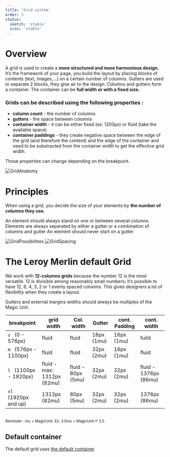 ```yaml
---
title: 'Grid system'
order: 3
status:
  sketch: 'stable'
  scss: 'stable'
---
```


# Overview

A grid is used to create a **more structured and more harmonious design.** It’s the framework of your page, you build the layout by placing blocks of contents (text, images,…) on a certain number of columns.
Gutters are used to separate 2 blocks, they give air to the design.
Columns and gutters form a container. The container can be **full width or with a fixed size.**

### Grids can be described using the following properties :

- **column count** - the number of columns
- **gutters** - the space between columns
- **container width** - it can be either fixed (ex: 1200px) or fluid (take the available space)
- **container paddings** - they create negative space between the edge of the grid (and therefore the content) and the edge of the container and need to be substracted from the container width to get the effective grid width.

Those properties can change depending on the breakpoint.

![GridAnatomy](GridAnatomy.png)

# Principles

When using a grid, you decide the size of your elements by **the number of columns they use.**

<HintItem>
  An element should always stand on one or between several columns
</HintItem>
<HintItem>
  Elements are always separated by either a gutter or a combination of columns
  and gutter
</HintItem>
<HintItem dont>An element should never start on a gutter</HintItem>
<br />

![GridPossibilities](GridPossibilities.png)
![GridSpacing](GridSpacing.png)

# The Leroy Merlin default Grid

We work with **12-columns grids** because the number 12 is the most versatile. 12 is divisible among reasonably small numbers; it’s possible to have 12, 6, 4, 3, 2 or 1 evenly spaced columns. This gives designers a lot of flexibility when they create a layout.

<HintItem>
  Gutters and external margins widths should always be multiples of the Magic
  Unit.
</HintItem>
<br />

| breakpoint                   | grid width                 | Col. width         | Gutter     | cont. Padding | cont. width           |
| ---------------------------- | -------------------------- | ------------------ | ---------- | ------------- | --------------------- |
| `s` &nbsp; (0 - 576px)       | fluid                      | fluid              | 16px (1mu) | 16px (1mu)    | fuild                 |
| `m` &nbsp; (576px - 1100px)  | fluid                      | fluid              | 32px (2mu) | 16px (1mu)    | fluid                 |
| `l` &nbsp; (1100px - 1920px) | fluid - max: 1312px (82mu) | fluid - 80px (5mu) | 32px (2mu) | 32px (2mu)    | fluid - 1376px (86mu) |
| `xl` &nbsp; (1920px and up)  | 1312px (82mu)              | 80px (5mu)         | 32px (2mu) | 32px (2mu)    | 1376px (86mu)         |

<br />
<small>Reminder : mu = MagicUnit. Ex: 3.5mu = MagicUnit \* 3.5</small>

## Default container

The default grid uses [the default container](/Foundations/Layout/Container/).

<br />
